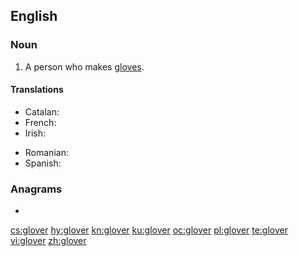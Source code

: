 {{also|Glover}}
==English==

===Noun===
{{en-noun}}

# A person who makes [[glove]]s.

====Translations====
{{trans-top|person who makes gloves}}
* Catalan: {{t|ca|guanter|m}}
* French: {{t+|fr|gantier|m}}
* Irish: {{t|ga|lámhainneoir|m}}
{{trans-mid}}
* Romanian: {{t+|ro|mănușar|m}}
* Spanish: {{t+|es|guantero|m}}
{{trans-bottom}}

===Anagrams===
* {{l|en|grovel}}

[[cs:glover]]
[[hy:glover]]
[[kn:glover]]
[[ku:glover]]
[[oc:glover]]
[[pl:glover]]
[[te:glover]]
[[vi:glover]]
[[zh:glover]]